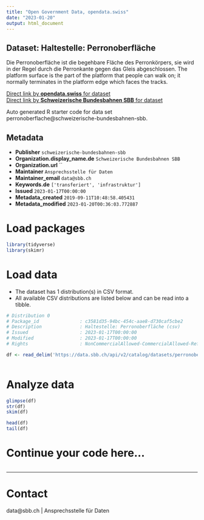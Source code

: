 ```yaml
---
title: "Open Government Data, opendata.swiss"
date: "2023-01-20"
output: html_document
---
```


## Dataset: Haltestelle: Perronoberfläche

Die Perronoberfläche ist die begehbare Fläche des Perronkörpers, sie wird in der Regel durch die Perronkante gegen das Gleis abgeschlossen. The platform surface is the part of the platform that people can walk on; it normally terminates in the platform edge which faces the tracks.

[Direct link by **opendata.swiss** for dataset](https://opendata.swiss/de/dataset/haltestelle-perronoberflache1)<br>
[Direct link by **Schweizerische Bundesbahnen SBB** for dataset](https://data.sbb.ch/explore/dataset/perronoberflache/)

Auto generated R starter code for data set perronoberflache@schweizerische-bundesbahnen-sbb.

## Metadata

- **Publisher** `schweizerische-bundesbahnen-sbb`
- **Organization.display_name.de** `Schweizerische Bundesbahnen SBB`
- **Organization.url** ``
- **Maintainer** `Ansprechsstelle für Daten`
- **Maintainer_email** `data@sbb.ch`
- **Keywords.de** `['transferiert', 'infrastruktur']`
- **Issued** `2023-01-17T00:00:00`
- **Metadata_created** `2019-09-11T10:48:58.405431`
- **Metadata_modified** `2023-01-20T00:36:03.772887`


# Load packages

```r

library(tidyverse)
library(skimr)

```

# Load data

-   The dataset has 1 distribution(s) in CSV format.
-   All available CSV distributions are listed below and can be read into a tibble.

```r

# Distribution 0
# Package_id               : c3581d35-94bc-454c-aae8-d730caf5cbe2
# Description              : Haltestelle: Perronoberfläche (csv)
# Issued                   : 2023-01-17T00:00:00
# Modified                 : 2023-01-17T00:00:00
# Rights                   : NonCommercialAllowed-CommercialAllowed-ReferenceRequired

df <- read_delim('https://data.sbb.ch/api/v2/catalog/datasets/perronoberflache/exports/csv')



```

# Analyze data

```r

glimpse(df)
str(df)
skim(df)

head(df)
tail(df)

```

# Continue your code here...

```r

```

------------------------------------------------------------------------

# Contact

data@sbb.ch | Ansprechsstelle für Daten

